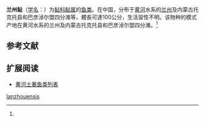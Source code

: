 {{Speciesbox
| name = 兰州鲇
| status = NE
| status_system = IUCN3.1
| image = 
| genus = Silurus
| species = lanzhouensis
| authority = ([[陈湘粦|Chen]], 1977)<ref name='id6572'>{{cite web| url =http://www.bioinfo.cn/db05/BjdwSpecies.php?action=view&id=6572| title =兰州鲇| work =《中国动物物种编目数据库》| publisher =中国科学院微生物研究所| author =中国科学院动物研究所| accessdate =2009-04-11| archive-date =2016-03-05| archive-url =https://web.archive.org/web/20160305094437/http://www.bioinfo.cn/db05/BjdwSpecies.php?action=view&id=6572| dead-url =yes}}</ref>
}}

'''兰州鲇'''（[[学名|学名]]：{{lang|la|''Silurus lanzhouensis''}}）为[[鲇科|鲇科]][[鲇属|鲇属]]的[[鱼类|鱼类]]。在中国，分布于[[黄河|黄河]]水系的[[兰州|兰州]]及内蒙古托克托县和巴彦淖尔盟四分滩等，體長可達100公分，生活習性不明。该物种的模式产地在黄河水系的兰州及内蒙古托克托县和巴彦淖尔盟四分滩。<ref name='id6572'/>

== 参考文献 ==
{{reflist}}

{{Wikispecies|Silurus lanzhouensis}}

== 扩展阅读 ==
* [[黄河土著鱼类列表|黄河土著鱼类列表]]
{{Taxonbar|from=Q3756156}}

[[Category:鯰屬|lanzhouensis]]


{{鯰形目小作品}}